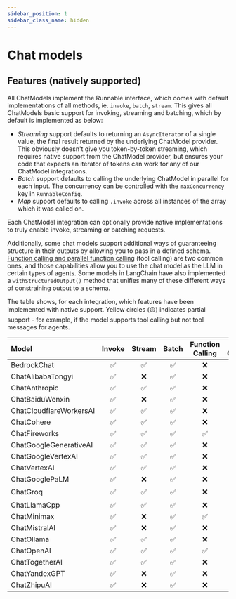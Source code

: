 ```yaml
---
sidebar_position: 1
sidebar_class_name: hidden
---
```


# Chat models

<!-- This file is autogenerated. Do not edit directly. -->
<!-- See `scripts/model-docs.table.js` for details -->

## Features (natively supported)

All ChatModels implement the Runnable interface, which comes with default implementations of all methods, ie. `invoke`, `batch`, `stream`. This gives all ChatModels basic support for invoking, streaming and batching, which by default is implemented as below:

- _Streaming_ support defaults to returning an `AsyncIterator` of a single value, the final result returned by the underlying ChatModel provider. This obviously doesn't give you token-by-token streaming, which requires native support from the ChatModel provider, but ensures your code that expects an iterator of tokens can work for any of our ChatModel integrations.
- _Batch_ support defaults to calling the underlying ChatModel in parallel for each input. The concurrency can be controlled with the `maxConcurrency` key in `RunnableConfig`.
- _Map_ support defaults to calling `.invoke` across all instances of the array which it was called on.

Each ChatModel integration can optionally provide native implementations to truly enable invoke, streaming or batching requests.

Additionally, some chat models support additional ways of guaranteeing structure in their outputs by allowing you to pass in a defined schema.
[Function calling and parallel function calling](/docs/how_to/tool_calling) (tool calling) are two common ones, and those capabilities allow you to use the chat model as the LLM in certain types of agents.
Some models in LangChain have also implemented a `withStructuredOutput()` method that unifies many of these different ways of constraining output to a schema.

The table shows, for each integration, which features have been implemented with native support. Yellow circles (🟡) indicates partial support - for example, if the model supports tool calling but not tool messages for agents.

| Model                   | Invoke | Stream | Batch | Function Calling | Tool Calling | `withStructuredOutput()` |
| :---------------------- | :----: | :----: | :---: | :--------------: | :----------: | :----------------------: |
| BedrockChat             |   ✅   |   ✅   |  ✅   |        ❌        |      ❌      |            ❌            |
| ChatAlibabaTongyi       |   ✅   |   ❌   |  ✅   |        ❌        |      ❌      |            ❌            |
| ChatAnthropic           |   ✅   |   ✅   |  ✅   |        ❌        |      ✅      |            ✅            |
| ChatBaiduWenxin         |   ✅   |   ❌   |  ✅   |        ❌        |      ❌      |            ❌            |
| ChatCloudflareWorkersAI |   ✅   |   ✅   |  ✅   |        ❌        |      ❌      |            ❌            |
| ChatCohere              |   ✅   |   ✅   |  ✅   |        ❌        |      ❌      |            ❌            |
| ChatFireworks           |   ✅   |   ✅   |  ✅   |        ✅        |      ✅      |            ❌            |
| ChatGoogleGenerativeAI  |   ✅   |   ✅   |  ✅   |        ❌        |      ❌      |            ❌            |
| ChatGoogleVertexAI      |   ✅   |   ✅   |  ✅   |        ❌        |      ❌      |            ❌            |
| ChatVertexAI            |   ✅   |   ✅   |  ✅   |        ❌        |      ✅      |            ✅            |
| ChatGooglePaLM          |   ✅   |   ❌   |  ✅   |        ❌        |      ❌      |            ❌            |
| ChatGroq                |   ✅   |   ✅   |  ✅   |        ❌        |      🟡      |            ✅            |
| ChatLlamaCpp            |   ✅   |   ✅   |  ✅   |        ❌        |      ❌      |            ❌            |
| ChatMinimax             |   ✅   |   ❌   |  ✅   |        ✅        |      ❌      |            ❌            |
| ChatMistralAI           |   ✅   |   ❌   |  ✅   |        ❌        |      ✅      |            ✅            |
| ChatOllama              |   ✅   |   ✅   |  ✅   |        ❌        |      ❌      |            ❌            |
| ChatOpenAI              |   ✅   |   ✅   |  ✅   |        ✅        |      ✅      |            ✅            |
| ChatTogetherAI          |   ✅   |   ✅   |  ✅   |        ❌        |      ❌      |            ❌            |
| ChatYandexGPT           |   ✅   |   ❌   |  ✅   |        ❌        |      ❌      |            ❌            |
| ChatZhipuAI             |   ✅   |   ❌   |  ✅   |        ❌        |      ❌      |            ❌            |
